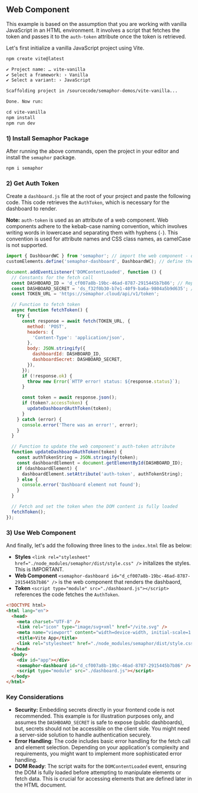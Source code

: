 ## **Web Component**

This example is based on the assumption that you are working with vanilla JavaScript in an HTML environment. It involves a script that fetches the token and passes it to the `auth-token` attribute once the token is retrieved.

Let's first initialize a vanilla JavaScript project using Vite.

```markdown
npm create vite@latest

✔ Project name: … vite-vanilla
✔ Select a framework: › Vanilla
✔ Select a variant: › JavaScript

Scaffolding project in /sourcecode/semaphor-demos/vite-vanilla...

Done. Now run:

cd vite-vanilla
npm install
npm run dev
```

### **1) Install Semaphor Package**

After running the above commands, open the project in your editor and install the `semaphor` package.

```markdown copy
npm i semaphor
```

### **2) Get Auth Token**

Create a `dashboard.js` file at the root of your project and paste the following code. This code retrieves the `AuthToken`, which is necessary for the dashboard to render.

**Note:** `auth-token` is used as an attribute of a web component. Web components adhere to the kebab-case naming convention, which involves writing words in lowercase and separating them with hyphens (`-`). This convention is used for attribute names and CSS class names, as camelCase is not supported.

```jsx filename="dashboard.js" copy {1-2, 6-8}
import { DashboardWC } from 'semaphor'; // import the web component - denoted by WC suffix.
customElements.define('semaphor-dashboard', DashboardWC); // define the web component.

document.addEventListener('DOMContentLoaded', function () {
  // Constants for the fetch call
  const DASHBOARD_ID = 'd_cf007a8b-19bc-46ad-8787-2915445b7b86'; // Replace with your actual dashboard ID
  const DASHBOARD_SECRET = 'ds_f32f0b30-b7e1-40f9-ba6a-9804a5b9d635'; // Replace with your actual dashboard secret
  const TOKEN_URL = 'https://semaphor.cloud/api/v1/token';

  // Function to fetch token
  async function fetchToken() {
    try {
      const response = await fetch(TOKEN_URL, {
        method: 'POST',
        headers: {
          'Content-Type': 'application/json',
        },
        body: JSON.stringify({
          dashboardId: DASHBOARD_ID,
          dashboardSecret: DASHBOARD_SECRET,
        }),
      });
      if (!response.ok) {
        throw new Error(`HTTP error! status: ${response.status}`);
      }

      const token = await response.json();
      if (token?.accessToken) {
        updateDashboardAuthToken(token);
      }
    } catch (error) {
      console.error('There was an error!', error);
    }
  }

  // Function to update the web component's auth-token attribute
  function updateDashboardAuthToken(token) {
    const authTokenString = JSON.stringify(token);
    const dashboardElement = document.getElementById(DASHBOARD_ID);
    if (dashboardElement) {
      dashboardElement.setAttribute('auth-token', authTokenString);
    } else {
      console.error('Dashboard element not found');
    }
  }

  // Fetch and set the token when the DOM content is fully loaded
  fetchToken();
});
```

### **3) Use Web Component**

And finally, let's add the following three lines to the `index.html` file as below:

- **Styles** `<link rel="stylesheet" href="./node_modules/semaphor/dist/style.css" />` initalizes the styles. This is IMPORTANT.
- **Web Component** `<semaphor-dashboard id="d_cf007a8b-19bc-46ad-8787-2915445b7b86" />` is the web component that renders the dashbaord,
- **Token** `<script type="module" src="./dashboard.js"></script>` references the code fetches the `AuthToken`.

```html {8, 12-13} filename="index.html" copy
<!DOCTYPE html>
<html lang="en">
  <head>
    <meta charset="UTF-8" />
    <link rel="icon" type="image/svg+xml" href="/vite.svg" />
    <meta name="viewport" content="width=device-width, initial-scale=1.0" />
    <title>Vite App</title>
    <link rel="stylesheet" href="./node_modules/semaphor/dist/style.css" />
  </head>
  <body>
    <div id="app"></div>
    <semaphor-dashboard id="d_cf007a8b-19bc-46ad-8787-2915445b7b86" />
    <script type="module" src="./dashboard.js"></script>
  </body>
</html>
```

### **Key Considerations**

- **Security:** Embedding secrets directly in your frontend code is not recommended. This example is for illustration purposes only, and assumes the `DASHBOARD_SECRET` is safe to expose (public dashboards), but, secrets should not be accessible on the client side. You might need a server-side solution to handle authentication securely.
- **Error Handling**: The code includes basic error handling for the fetch call and element selection. Depending on your application's complexity and requirements, you might want to implement more sophisticated error handling.
- **DOM Ready**: The script waits for the `DOMContentLoaded` event, ensuring the DOM is fully loaded before attempting to manipulate elements or fetch data. This is crucial for accessing elements that are defined later in the HTML document.
